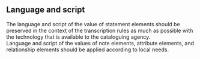 ## Language and script

<div className="guid">
The language and script of the value of <InLink href="/docs/statements/">statement elements</InLink> should be preserved in the context of the transcription rules as much as possible with the technology that is available to the cataloguing agency.
</div>

<div className="guid">
Language and script of the values of <InLink href="/docs/notes/">note elements</InLink>, <InLink href="/docs/attributes/">attribute elements</InLink>, and <InLink href="/docs/relationships/">relationship elements</InLink> should be applied according to local needs.
</div>